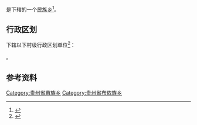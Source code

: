 {{中国乡级行政区|52/01/11/201/000}}

'''{{PAGENAMEBASE}}'''是{{PRC admin/fullname|52/01/11/201/000|3}}下辖的一个[[民族乡|民族乡]]<ref>{{PRC admin/ref sgc|{{PRC admin/parent|52/01/11/201/000}}}}</ref>。

== 行政区划 ==
{{PAGENAMEBASE}}下辖以下村级行政区划单位<ref>{{PRC admin/ref sgc|52/01/11/201/000}}</ref>：

{{PRC admin/children|52/01/11/201/000}}。

== 参考资料 ==
{{reflist}}

{{贵州行政区划小作品}}
{{PRC admin/navcat|52/01/11/201/000}}
[[Category:贵州省苗族乡|Category:贵州省苗族乡]]
[[Category:贵州省布依族乡|Category:贵州省布依族乡]]